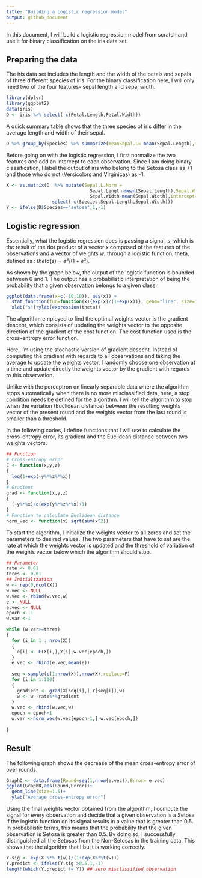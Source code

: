 ```yaml
---
title: "Building a Logistic regression model"
output: github_document
---
```


In this document, I will build a logistic regression model from scratch and use it for binary classification on the iris data set.

## Preparing the data
The iris data set includes the length and the width of the petals and sepals of three different species of iris. For the binary classification here, I will only need two of the four features- sepal length and sepal width. 

```r
library(dplyr)
library(ggplot2)
data(iris)
D <- iris %>% select(-c(Petal.Length,Petal.Width))
```


A quick summary table shows that the three species of iris differ in the average length and width of their sepal.
```r
D %>% group_by(Species) %>% summarize(meanSepal.L= mean(Sepal.Length),meanSepal.W= mean(Sepal.Width))
```

Before going on with the logistic regression, I first normalize the two features and add an intercept to each observation. Since I am doing binary classification, I label the output of iris who belong to the Setosa class as +1 and those who do not (Versicolors and Virginicas) as -1.

```r
X <- as.matrix(D  %>% mutate(Sepal.L.Norm =
                               Sepal.Length-mean(Sepal.Length),Sepal.W.Norm =
                               Sepal.Width-mean(Sepal.Width),intercept=1)%>%
                 select(-c(Species,Sepal.Length,Sepal.Width))) 
Y <- ifelse(D$Species=="setosa",1,-1)

```

## Logistic regression
Essentially, what the logistic regression does is passing a signal, $s$, which is the result of the dot product of a vector $x$ composed of the features of the observations and a vector of weights $w$, through a logistic function, theta, defined as : $theta(s) = e^s/(1+e^s)$. 

As shown by the graph below, the output of the logistic function is bounded between 0 and 1. The output has a probabilistic interpretation of being the probability that a given observation belongs to a given class.
```r
ggplot(data.frame(x=c(-10,10)), aes(x)) +
  stat_function(fun=function(x){exp(x)/(1+exp(x))}, geom="line", size=1.5)+
  xlab("s")+ylab(expression(theta))

```

The algorithm employed to find the optimal weights vector is the gradient descent, which consists of updating the weights vector to the opposite direction of the gradient of the cost function. The cost function used is the cross-entropy error function. 

Here, I'm using the stochastic version of gradient descent. Instead of computing the gradient with regards to all observations and taking the average to update the weights vector, I randomly choose one observation at a time and update directly the weights vector by the gradient with regards to this observation.

Unlike with the perceptron on linearly separable data where the algorithm stops automatically when there is no more misclassified data, here, a stop condition needs be defined for the algorithm. I will tell the algorithm to stop when the variation (Euclidean distance) between the resulting weights vector of the present round and the weights vector from the last round is smaller than a threshold. 

In the following codes, I define functions that I will use to calculate the cross-entropy error, its gradient and the Euclidean distance between two weights vectors.

```r
## Function
# Cross-entropy error
E <- function(x,y,z) 
{
  log(1+exp(-y%*%z%*%x))
}
# Gradient 
grad <- function(x,y,z)
{
  (-y%*%x)/c(exp(y%*%z%*%x)+1)
}
# Function to calculate Euclidean distance
norm_vec <- function(x) sqrt(sum(x^2))

```

To start the algorithm, I initialize the weights vector to all zeros and set the parameters to desired values. The two parameters that have to set are the rate at which the weights vector is updated and the threshold of variation of the weights vector below which the algorithm should stop.

```r
## Parameter
rate <- 0.01
thres <- 0.01
## Initialization
w <- rep(0,ncol(X))
w.vec <- NULL
w.vec <- rbind(w.vec,w)
e <- NULL
e.vec <- NULL
epoch <- 1
w.var <-1 

while (w.var>=thres)
{
  for (i in 1 : nrow(X))
  {
    e[i] <- E(X[i,],Y[i],w.vec[epoch,])
  }
  e.vec <- rbind(e.vec,mean(e))
  
  seq <-sample(c(1:nrow(X)),nrow(X),replace=F)
  for (i in 1:100) 
  {
    gradient <- grad(X[seq[i],],Y[seq[i]],w)
    w <- w -rate%*%gradient
  }
  w.vec <- rbind(w.vec,w)
  epoch = epoch+1
  w.var <-norm_vec(w.vec[epoch-1,]-w.vec[epoch,])
  
}
```


## Result
The following graph shows the decrease of the mean cross-entropy error of over rounds.

```r
GraphD <- data.frame(Round=seq(1,nrow(e.vec)),Error= e.vec)
ggplot(GraphD,aes(Round,Error))+
  geom_line(size=1.5)+
  ylab("Average cross-entropy error")
```

Using the final weights vector obtained from the algorithm, I compute the signal for every observation and decide that a given observation is a Setosa if the logistic function on its signal results in a value that is greater than 0.5. In probabilistic terms, this means that the probability that the given observation is Setosa is greater than 0.5. By doing so, I successfully distinguished all the Setosas from the Non-Setosas in the training data. This shows that the algorithm that I built is working correctly. 

```r
Y.sig <- exp(X %*% t(w))/(1+exp(X%*%t(w)))
Y.predict <- ifelse(Y.sig >0.5,1,-1)
length(which(Y.predict != Y)) ## zero misclassified observation
```

